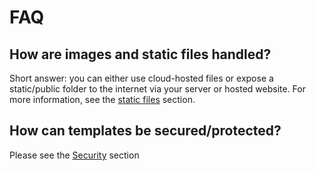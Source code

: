 # FAQ

## How are images and static files handled?

Short answer: you can either use cloud-hosted files or expose a static/public folder to the internet via your server or hosted website. For more information, see the [static files](/docs/crafting/static-files) section.

## How can templates be secured/protected?

Please see the [Security](/docs/using/security) section
